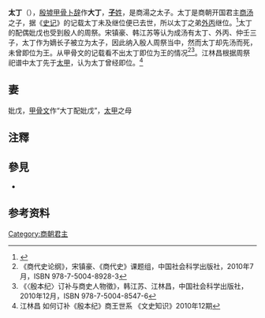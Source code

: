 {{for|另一個被稱作大丁的商朝國王|文丁}}
{{Infobox 先秦人物
|名称=太丁
|图像=
|图说=
|别称=大丁
|姓=子
|氏=
|名=
|字=
|别名=
|别字=
|时代=商朝
|国家=
|身份=太子
|出生日期=
|逝世日期=
|在位年代=
|父=商汤
|母=
|正妻=妣戊
|妾=
|夫=
|子女=
|太子=
|都城=
|居所=
|墓葬=
}}

'''太丁'''（{{bd|？||？||catIdx=Z}}），[[殷墟|殷墟]][[甲骨文|甲骨]][[卜辞|卜辞]]作'''大丁'''，[[子姓|'''子'''姓]]，是商湯之太子。太丁是商朝开国君主[[商汤|商汤]]之子，据《[[史记|史记]]》的记载太丁未及继位便已去世，所以太丁之弟[[外丙|外丙]]继位。<ref>{{wikisource history|史記|003|太丁、外丙、中壬、太甲|quote=湯崩，太子太丁未立而卒，於是乃立太丁之弟外丙，是為帝外丙。}}</ref>太丁的配偶妣戊也受到殷人的周祭。宋镇豪、韩江苏等认为成汤有太丁、外丙、仲壬三子，太丁作为嫡长子被立为太子，因此纳入殷人周祭当中，然而太丁却先汤而死，未曾即位为王。从甲骨文的记载看不出太丁即位为王的情况<ref>《商代史论纲》，宋镇豪、《商代史》课题组，中国社会科学出版社，2010年7月，ISBN 978-7-5004-8928-3</ref><ref>《〈殷本纪〉订补与商史人物徵》，韩江苏、江林昌，中国社会科学出版社，2010年12月，ISBN 978-7-5004-8547-6</ref>。江林昌根据周祭祀谱中太丁先于[[太甲|太甲]]，认为太丁曾经即位。<ref>江林昌 如何订补《殷本纪》商王世系 《文史知识》2010年12期</ref>

==妻==
妣戊，[[甲骨文|甲骨文]]作“大丁配妣戊”{{efn|[[郭沫若|郭沫若]]主编《甲骨文合集》（36203）}}，[[太甲|太甲]]之母

==注釋==
{{notelist|iger=}}
==參見==
*{{wikisource history link|史記|003|太丁、外丙、中壬、太甲}}
==参考资料==
{{reflist}}

{{中国皇帝|父[[商汤|商汤]]|弟[[外丙|外丙]]|[[商朝君主列表|商朝國君]]|第2代}}

{{商朝君主}}

[[Category:商朝君主|Category:商朝君主]]